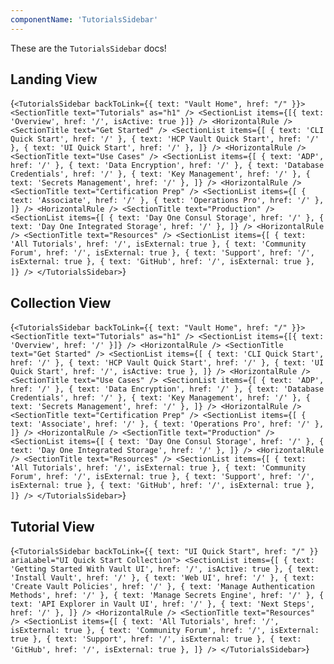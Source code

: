 ```yaml
---
componentName: 'TutorialsSidebar'
---
```


These are the `TutorialsSidebar` docs!

## Landing View

<LiveComponent>{`
  <TutorialsSidebar backToLink={{ text: "Vault Home", href: "/" }}>
    <SectionTitle text="Tutorials" as="h1" />
    <SectionList items={[{ text: 'Overview', href: '/', isActive: true }]} />
    <HorizontalRule />
    <SectionTitle text="Get Started" />
    <SectionList
      items={[
        { text: 'CLI Quick Start', href: '/' },
        { text: 'HCP Vault Quick Start', href: '/' },
        { text: 'UI Quick Start', href: '/' },
      ]}
    />
    <HorizontalRule />
    <SectionTitle text="Use Cases" />
    <SectionList
      items={[
        { text: 'ADP', href: '/' },
        { text: 'Data Encryption', href: '/' },
        { text: 'Database Credentials', href: '/' },
        { text: 'Key Management', href: '/' },
        { text: 'Secrets Management', href: '/' },
      ]}
    />
    <HorizontalRule />
    <SectionTitle text="Certification Prep" />
    <SectionList
      items={[
        { text: 'Associate', href: '/' },
        { text: 'Operations Pro', href: '/' },
      ]}
    />
    <HorizontalRule />
    <SectionTitle text="Production" />
    <SectionList
      items={[
        { text: 'Day One Consul Storage', href: '/' },
        { text: 'Day One Integrated Storage', href: '/' },
      ]}
    />
    <HorizontalRule />
    <SectionTitle text="Resources" />
    <SectionList
      items={[
        { text: 'All Tutorials', href: '/', isExternal: true },
        { text: 'Community Forum', href: '/', isExternal: true },
        { text: 'Support', href: '/', isExternal: true },
        { text: 'GitHub', href: '/', isExternal: true },
      ]}
    />
  </TutorialsSidebar>
`}</LiveComponent>

## Collection View

<LiveComponent>{`
  <TutorialsSidebar backToLink={{ text: "Vault Home", href: "/" }}>
    <SectionTitle text="Tutorials" as="h1" />
    <SectionList items={[{ text: 'Overview', href: '/' }]} />
    <HorizontalRule />
    <SectionTitle text="Get Started" />
    <SectionList
      items={[
        { text: 'CLI Quick Start', href: '/' },
        { text: 'HCP Vault Quick Start', href: '/' },
        { text: 'UI Quick Start', href: '/', isActive: true },
      ]}
    />
    <HorizontalRule />
    <SectionTitle text="Use Cases" />
    <SectionList
      items={[
        { text: 'ADP', href: '/' },
        { text: 'Data Encryption', href: '/' },
        { text: 'Database Credentials', href: '/' },
        { text: 'Key Management', href: '/' },
        { text: 'Secrets Management', href: '/' },
      ]}
    />
    <HorizontalRule />
    <SectionTitle text="Certification Prep" />
    <SectionList
      items={[
        { text: 'Associate', href: '/' },
        { text: 'Operations Pro', href: '/' },
      ]}
    />
    <HorizontalRule />
    <SectionTitle text="Production" />
    <SectionList
      items={[
        { text: 'Day One Consul Storage', href: '/' },
        { text: 'Day One Integrated Storage', href: '/' },
      ]}
    />
    <HorizontalRule />
    <SectionTitle text="Resources" />
    <SectionList
      items={[
        { text: 'All Tutorials', href: '/', isExternal: true },
        { text: 'Community Forum', href: '/', isExternal: true },
        { text: 'Support', href: '/', isExternal: true },
        { text: 'GitHub', href: '/', isExternal: true },
      ]}
    />
  </TutorialsSidebar>
`}</LiveComponent>

## Tutorial View

<LiveComponent>{`
  <TutorialsSidebar backToLink={{ text: "UI Quick Start", href: "/" }} ariaLabel="UI Quick Start Collection">
    <SectionList
      items={[
        { text: 'Getting Started With Vault UI', href: '/', isActive: true },
        { text: 'Install Vault', href: '/' },
        { text: 'Web UI', href: '/' },
        { text: 'Create Vault Policies', href: '/' },
        { text: 'Manage Authentication Methods', href: '/' },
        { text: 'Manage Secrets Engine', href: '/' },
        { text: 'API Explorer in Vault UI', href: '/' },
        { text: 'Next Steps', href: '/' },
      ]}
    />
    <HorizontalRule />
    <SectionTitle text="Resources" />
    <SectionList
      items={[
        { text: 'All Tutorials', href: '/', isExternal: true },
        { text: 'Community Forum', href: '/', isExternal: true },
        { text: 'Support', href: '/', isExternal: true },
        { text: 'GitHub', href: '/', isExternal: true },
      ]}
    />
  </TutorialsSidebar>
`}</LiveComponent>
